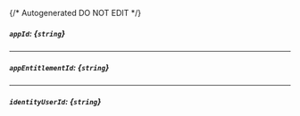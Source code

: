 {/* Autogenerated DO NOT EDIT  */}
##### `appId`: *{`string`}*

---
##### `appEntitlementId`: *{`string`}*

---
##### `identityUserId`: *{`string`}*


